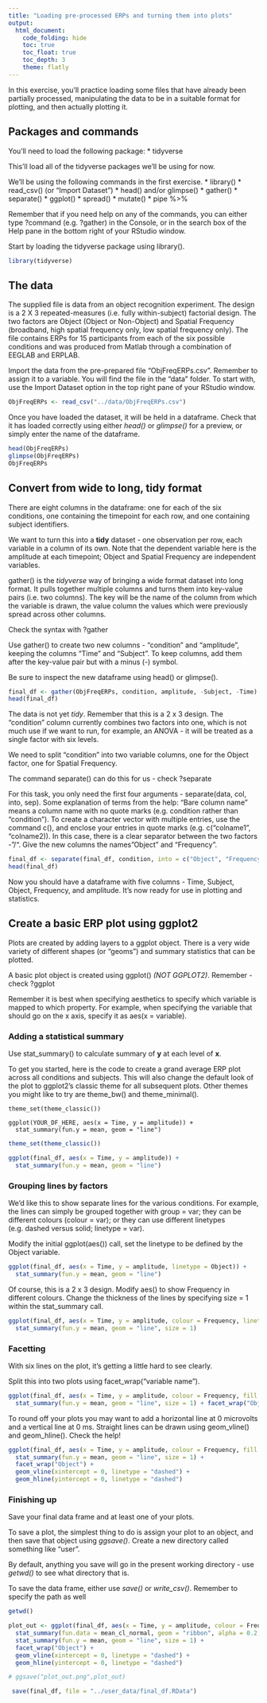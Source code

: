 ```yaml
---
title: "Loading pre-processed ERPs and turning them into plots"
output: 
  html_document:
    code_folding: hide
    toc: true
    toc_float: true
    toc_depth: 3
    theme: flatly
---
```


In this exercise, you'll practice loading some files that have already been partially processed, manipulating the data to be in a suitable format for plotting, and then actually plotting it. 

## Packages and commands 

You'll need to load the following package: 
* tidyverse

This'll load all of the tidyverse packages we'll be using for now.

We'll be using the following commands in the first exercise.
* library()
* read_csv() (or "Import Dataset")
* head() and/or glimpse()
* gather()
* separate()
* ggplot()
* spread()
* mutate()
* pipe %>%

Remember that if you need help on any of the commands, you can either type ?command (e.g. ?gather) in the Console, or in the search box of the Help pane in the bottom right of your RStudio window.

Start by loading the tidyverse package using library().

```r
library(tidyverse)
```

## The data

The supplied file is data from an object recognition experiment. The design is a 2 X 3 repeated-measures (i.e. fully within-subject) factorial design. The two factors are Object (Object or Non-Object) and Spatial Frequency (broadband, high spatial frequency only, low spatial frequency only). The file contains ERPs for 15 participants from each of the six possible conditions and was produced from Matlab through a combination of EEGLAB and ERPLAB.

Import the data from the pre-prepared file "ObjFreqERPs.csv". Remember to assign it to a variable. You will find the file in the "data" folder. To start with, use the Import Dataset option in the top right pane of your RStudio window.

```r
ObjFreqERPs <- read_csv("../data/ObjFreqERPs.csv")
```

Once you have loaded the dataset, it will be held in a dataframe. Check that it has loaded correctly using either *head()* or *glimpse()* for a preview, or simply enter the name of the dataframe.

```r
head(ObjFreqERPs)
glimpse(ObjFreqERPs)
ObjFreqERPs
```

## Convert from wide to long, tidy format

There are eight columns in the dataframe: one for each of the six conditions, one containing the timepoint for each row, and one containing subject identifiers. 

We want to turn this into a **tidy** dataset - one observation per row, each variable in a column of its own. Note that the dependent variable here is the amplitude at each timepoint; Object and Spatial Frequency are independent variables.

gather() is the *tidyverse* way of bringing a wide format dataset into long format. It pulls together multiple columns and turns them into key-value pairs (i.e. two columns). The key will be the name of the column from which the variable is drawn, the value column the values which were previously spread across other columns.

Check the syntax with ?gather

Use gather() to create two new columns - "condition" and "amplitude", keeping the columns "Time" and "Subject". To keep columns, add them after the key-value pair but with a minus (-) symbol.

Be sure to inspect the new dataframe using head() or glimpse().

```r
final_df <- gather(ObjFreqERPs, condition, amplitude, -Subject, -Time)
head(final_df)
```

The data is not yet *tidy*. Remember that this is a 2 x 3 design. The "condition" column currently combines two factors into one, which is not much use if we want to run, for example, an ANOVA - it will be treated as a single factor with six levels. 

We need to split "condition" into two variable columns, one for the Object factor, one for Spatial Frequency. 

The command separate() can do this for us - check ?separate

For this task, you only need the first four arguments - separate(data, col, into, sep). Some explanation of terms from the help: "Bare column name" means a column name with no quote marks (e.g. condition rather than "condition").  To create a character vector with multiple entries, use the command c(), and enclose your entries in quote marks (e.g. c("colname1", "colname2)). In this case, there is a clear separator between the two factors - "/". Give the new columns the names "Object" and "Frequency".


```r
final_df <- separate(final_df, condition, into = c("Object", "Frequency"), sep = "/")
head(final_df)
```

Now you should have a dataframe with five columns - Time, Subject, Object, Frequency, and amplitude. It's now ready for use in plotting and statistics.

## Create a basic ERP plot using ggplot2

Plots are created by adding layers to a ggplot object. There is a very wide variety of different shapes (or "geoms") and summary statistics that can be plotted.

A basic plot object is created using ggplot() *(NOT GGPLOT2)*. Remember - check ?ggplot

Remember it is best when specifying aesthetics to specify which variable is mapped to which property. For example, when specifying the variable that should go on the x axis, specify it as aes(x = variable). 


### Adding a statistical summary

Use stat_summary() to calculate summary of **y** at each level of **x**.

To get you started, here is the code to create a grand average ERP plot across all conditions and subjects. This will also change the default look of the plot to ggplot2's classic theme for all subsequent plots. Other themes you might like to try are theme_bw() and theme_minimal().

```
theme_set(theme_classic())

ggplot(YOUR_DF_HERE, aes(x = Time, y = amplitude)) +
  stat_summary(fun.y = mean, geom = "line")
```

```r
theme_set(theme_classic())

ggplot(final_df, aes(x = Time, y = amplitude)) +
  stat_summary(fun.y = mean, geom = "line")
```


### Grouping lines by factors 

We'd like this to show separate lines for the various conditions. For example, the lines can simply be grouped together with group = var; they can be different colours (colour = var); or they can use different linetypes (e.g. dashed versus solid; linetype = var). 

Modify the initial ggplot(aes()) call, set the linetype to be defined by the Object variable.

```r
ggplot(final_df, aes(x = Time, y = amplitude, linetype = Object)) +
  stat_summary(fun.y = mean, geom = "line")
```

Of course, this is a 2 x 3 design. Modify aes() to show Frequency in different colours. Change the thickness of the lines by specifying size = 1 within the stat_summary call. 

```r
ggplot(final_df, aes(x = Time, y = amplitude, colour = Frequency, linetype = Object)) +
  stat_summary(fun.y = mean, geom = "line", size = 1)
```

### Facetting 

With six lines on the plot, it's getting a little hard to see clearly. 

Split this into two plots using facet_wrap("variable name").

```r
ggplot(final_df, aes(x = Time, y = amplitude, colour = Frequency, fill = Frequency)) + 
  stat_summary(fun.y = mean, geom = "line", size = 1) + facet_wrap("Object")
```

To round off your plots you may want to add a horizontal line at 0 microvolts and a vertical line at 0 ms. Straight lines can be drawn using geom_vline() and geom_hline(). Check the help!

```r
ggplot(final_df, aes(x = Time, y = amplitude, colour = Frequency, fill = Frequency)) +
  stat_summary(fun.y = mean, geom = "line", size = 1) +
  facet_wrap("Object") +
  geom_vline(xintercept = 0, linetype = "dashed") + 
  geom_hline(yintercept = 0, linetype = "dashed")
```

### Finishing up

Save your final data frame and at least one of your plots.

To save a plot, the simplest thing to do is assign your plot to an object, and then save that object using *ggsave()*. Create a new directory called something like "user". 

By default, anything you save will go in the present working directory - use *getwd()* to see what directory that is.

To save the data frame, either use *save()* or *write_csv()*. Remember to specify the path as well


```r
getwd()

plot_out <- ggplot(final_df, aes(x = Time, y = amplitude, colour = Frequency, fill = Frequency)) +
  stat_summary(fun.data = mean_cl_normal, geom = "ribbon", alpha = 0.2, colour = NA) +
  stat_summary(fun.y = mean, geom = "line", size = 1) +
  facet_wrap("Object") +
  geom_vline(xintercept = 0, linetype = "dashed") + 
  geom_hline(yintercept = 0, linetype = "dashed")

# ggsave("plot_out.png",plot_out)

 save(final_df, file = "../user_data/final_df.RData")

```

